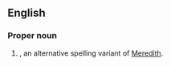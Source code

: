 ==English==

===Proper noun===
{{en-proper noun}}

# {{given name|lang=en|female|from=Welsh}}, an alternative spelling variant of [[Meredith]].